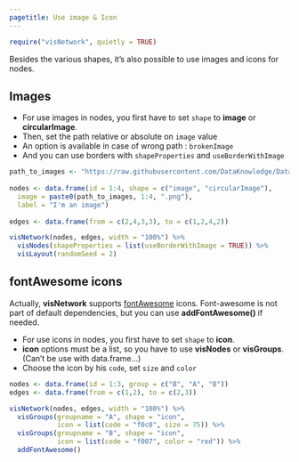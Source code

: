```yaml
---
pagetitle: Use image & Icon
---
```


```r
require("visNetwork", quietly = TRUE)
```

Besides the various shapes, it's also possible to use images and icons for nodes.

## Images

* For use images in nodes, you first have to set ````shape```` to **image** or **circularImage**.
* Then, set the path relative or absolute on ````image```` value
* An option is available in case of wrong path : ````brokenImage````
* And you can use borders with ````shapeProperties```` and ````useBorderWithImage````

```r
path_to_images <- "https://raw.githubusercontent.com/DataKnowledge/DataKnowledge.github.io/master/visNetwork/data/img/indonesia/"
 
nodes <- data.frame(id = 1:4, shape = c("image", "circularImage"),
  image = paste0(path_to_images, 1:4, ".png"),
  label = "I'm an image")
  
edges <- data.frame(from = c(2,4,3,3), to = c(1,2,4,2))

visNetwork(nodes, edges, width = "100%") %>% 
  visNodes(shapeProperties = list(useBorderWithImage = TRUE)) %>%
  visLayout(randomSeed = 2)
```


## fontAwesome icons

Actually, **visNetwork** supports [fontAwesome](http://fortawesome.github.io/Font-Awesome) icons. Font-awesome is not part of default dependencies, but you can use **addFontAwesome()** if needed.

* For use icons in nodes, you first have to set ````shape```` to **icon**.
* **icon** options must be a list, so you have to use **visNodes** or **visGroups**. (Can't be use with data.frame...)
* Choose the icon by his ````code````, set ````size```` and ````color````


```r
nodes <- data.frame(id = 1:3, group = c("B", "A", "B"))
edges <- data.frame(from = c(1,2), to = c(2,3))

visNetwork(nodes, edges, width = "100%") %>%
  visGroups(groupname = "A", shape = "icon", 
            icon = list(code = "f0c0", size = 75)) %>%
  visGroups(groupname = "B", shape = "icon", 
            icon = list(code = "f007", color = "red")) %>%
  addFontAwesome()
```

